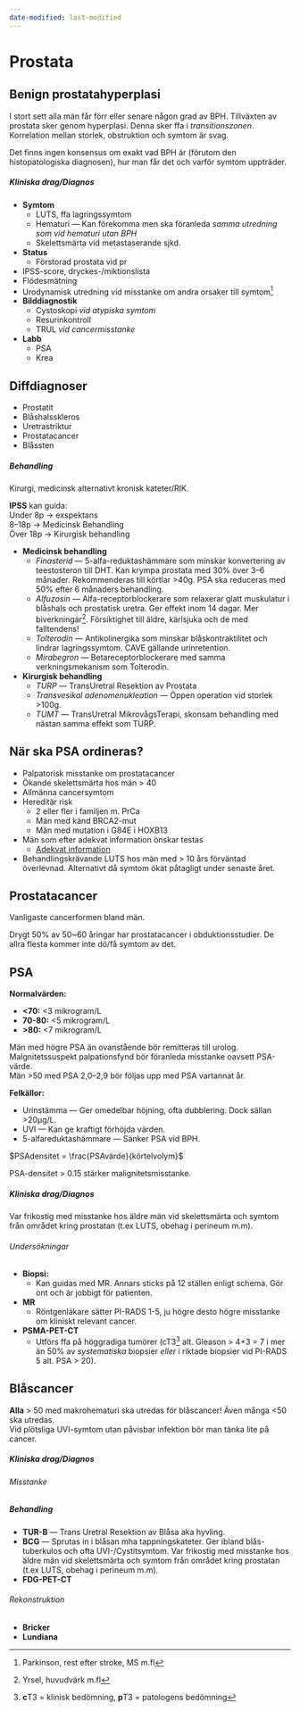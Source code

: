 ```yaml
---
date-modified: last-modified
---
```


# Prostata

## Benign prostatahyperplasi

I stort sett alla män får förr eller senare någon grad av BPH. Tillväxten av
prostata sker genom hyperplasi. Denna sker ffa i *transitionszonen*. Korrelation
mellan storlek, obstruktion och symtom är svag.

Det finns ingen konsensus om exakt vad BPH är (förutom den histopatologiska
diagnosen), hur man får det och varför symtom
uppträder.


##### Kliniska drag/Diagnos

- **Symtom**
  - LUTS, ffa lagringssymtom
  - Hematuri --- Kan förekomma men ska föranleda *samma utredning som vid
  hematuri utan BPH*
  - Skelettsmärta vid metastaserande sjkd.
- **Status**
  - Förstorad prostata vid pr
- IPSS-score, dryckes-/miktionslista
- Flödesmätning
- Urodynamisk utredning vid misstanke om andra orsaker till symtom^[Parkinson,
rest efter stroke, MS m.fl]
- **Bilddiagnostik**
  - Cystoskopi *vid atypiska symtom*
  - Resurinkontroll
  - TRUL *vid cancermisstanke*
- **Labb**
  - PSA
  - Krea

::: {.callout-tip}

## Diffdiagnoser

- Prostatit
- Blåshalsskleros
- Uretrastriktur
- Prostatacancer
- Blåssten

:::

##### Behandling

Kirurgi, medicinsk alternativt kronisk kateter/RIK.

**IPSS** kan guida:             
Under 8p -> exspektans           
8--18p -> Medicinsk Behandling         
Över 18p -> Kirurgisk behandling

- **Medicinsk behandling**
  - *Finasterid* --- 5-alfa-reduktashämmare som minskar konvertering av
  teestosteron till DHT. Kan krympa prostata med 30% över 3--6 månader.
  Rekommenderas till körtlar >40g. PSA ska reduceras med 50% efter 6 månaders
  behandling.
  - *Alfuzosin* --- Alfa-receptorblockerare som relaxerar glatt muskulatur i
  blåshals och prostatisk uretra. Ger effekt inom 14 dagar. Mer
  biverkningar^[Yrsel, huvudvärk m.fl]. Försiktighet till äldre, kärlsjuka och
  de med falltendens!
  - *Tolterodin* --- Antikolinergika som minskar blåskontraktilitet och lindrar
    lagringssymtom. CAVE gällande urinretention.
  - *Mirabegron* --- Betareceptorblockerare med samma verkningsmekanism som
  Tolterodin.
- **Kirurgisk behandling**
  - *TURP* --- TransUretral Resektion av Prostata
  - *Transvesikal adenomenukleation* --- Öppen operation vid storlek >100g.
  - *TUMT* --- TransUretral MikrovågsTerapi, skonsam behandling med nästan samma
    effekt som TURP.


::: {.callout-tip}

## När ska PSA ordineras?

- Palpatorisk misstanke om prostatacancer
- Ökande skelettsmärta hos män > 40
- Allmänna cancersymtom
- Hereditär risk
  - 2 eller fler i familjen m. PrCa
  - Män med känd BRCA2-mut
  - Män med mutation i G84E i HOXB13
- Män som efter adekvat information önskar testas
  - [Adekvat information](https://cancercentrum.se/globalassets/cancerdiagnoser/prostatacancer/om-psa-prov-for-att-upptacka-prostatacancer-i-ett-tidigt-skede-tryckfardig.pdf)
- Behandlingskrävande LUTS hos män med > 10 års förväntad överlevnad. Alternativt då symtom ökat påtagligt under senaste året.

:::

## Prostatacancer

Vanligaste cancerformen bland män.          

Drygt 50% av 50~60 åringar har prostatacancer i obduktionsstudier. De allra
flesta kommer inte dö/få symtom av det.

::: {.callout-tip}

## PSA

**Normalvärden:**

- **<70:** <3 mikrogram/L
- **70-80:** <5 mikrogram/L
- **>80:** <7 mikrogram/L

Män med högre PSA än ovanstående bör remitteras till urolog. Malgnitetssuspekt
palpationsfynd bör föranleda misstanke oavsett PSA-värde.           
Män >50 med PSA 2,0--2,9 bör följas upp med PSA vartannat år.

**Felkällor:**

- Urinstämma --- Ger omedelbar höjning, ofta dubblering. Dock sällan >20µg/L.
- UVI --- Kan ge kraftigt förhöjda värden.
- 5-alfareduktashämmare --- Sänker PSA vid BPH. 

$PSAdensitet = \frac{PSAvärde}{körtelvolym}$ 

PSA-densitet > 0.15 stärker malignitetsmisstanke.

:::

##### Kliniska drag/Diagnos

Var frikostig med misstanke hos äldre män vid skelettsmärta och symtom från
området kring prostatan (t.ex LUTS, obehag i perineum m.m).

###### Undersökningar

- **Biopsi:**
  - Kan guidas med MR. Annars sticks på 12 ställen enligt schema. Gör ont och
    är jobbigt för patienten.
- **MR**
  - Röntgenläkare sätter PI-RADS 1-5, ju högre desto högre misstanke om kliniskt relevant cancer.
- **PSMA-PET-CT**
  - Utförs ffa på höggradiga tumörer (cT3^[**c**T3 = klinisk bedömning, **p**T3 = patologens bedömning] alt. Gleason > 4+3 = 7 i mer än 50%
  av *systematiska* biopsier *eller* i riktade biopsier vid PI-RADS 5 alt. PSA > 20).

## Blåscancer

**Alla** > 50 med makrohematuri ska utredas för blåscancer! Även många <50 ska
utredas.            
Vid plötsliga UVI-symtom utan påvisbar infektion bör man tänka lite på cancer.

##### Kliniska drag/Diagnos

###### Misstanke



##### Behandling

- **TUR-B** --- Trans Uretral Resektion av Blåsa aka hyvling.
- **BCG** --- Sprutas in i blåsan mha tappningskateter. Ger ibland
blås-tuberkulos och ofta UVI-/Cystitsymtom.
Var frikostig med misstanke hos äldre män vid skelettsmärta och symtom från området kring prostatan (t.ex LUTS, obehag i perineum m.m).
- **FDG-PET-CT**

###### Rekonstruktion

- **Bricker**
- **Lundiana**
